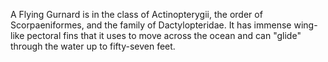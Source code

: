 {{encyclopaedic}}
A Flying Gurnard is in the class of Actinopterygii, the order of Scorpaeniformes, and the family of Dactylopteridae. It has immense wing-like pectoral fins that it uses to move across the ocean and can "glide" through the water up to fifty-seven feet.